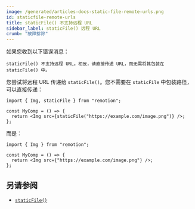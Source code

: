 ```yaml
---
image: /generated/articles-docs-static-file-remote-urls.png
id: staticfile-remote-urls
title: staticFile() 不支持远程 URL
sidebar_label: staticFile() 远程 URL
crumb: "故障排除"
---
```


如果您收到以下错误消息：

```
staticFile() 不支持远程 URL。相反，请直接传递 URL，而无需将其包装在 staticFile() 中。
```

您尝试将远程 URL 传递给 `staticFile()`。您不需要在 `staticFile` 中包装路径，可以直接传递：

```tsx twoslash title="❌ staticFile() 内部的远程 URL"
import { Img, staticFile } from "remotion";

const MyComp = () => {
  return <Img src={staticFile("https://example.com/image.png")} />;
};
```

而是：

```tsx twoslash title="✅ 直接传递远程 URL"
import { Img } from "remotion";

const MyComp = () => {
  return <Img src={"https://example.com/image.png"} />;
};
```

## 另请参阅

- [`staticFile()`](/docs/staticfile)

